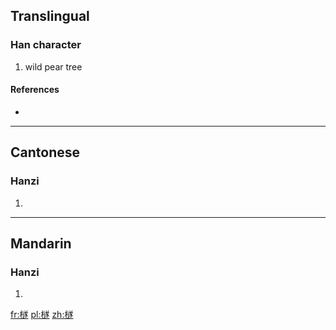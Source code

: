 ==Translingual==

===Han character===
{{Han char|rn=75|rad=木|as=13|sn=17|four=48933|canj=DYTO}}

# wild pear tree

====References====
* {{Han ref|kx=0557.020|dkj=15667|hdz=21304.010|uh=6A96|ud=27286|bh=ECF4|bd=60660}}

----

==Cantonese==

===Hanzi===
{{yue-hanzi|jyut=seoi6|y=seui6}}

# {{defn|lang=yue|sort=木13}}

----

==Mandarin==

===Hanzi===
{{cmn-hanzi|pin=[[bì]] ([[bi4]]), [[suì]] ([[sui4]])|wg=pi<sup>4</sup>, sui<sup>4</sup>}}

# {{defn|lang=cmn|sort=木13}}

[[fr:檖]]
[[pl:檖]]
[[zh:檖]]